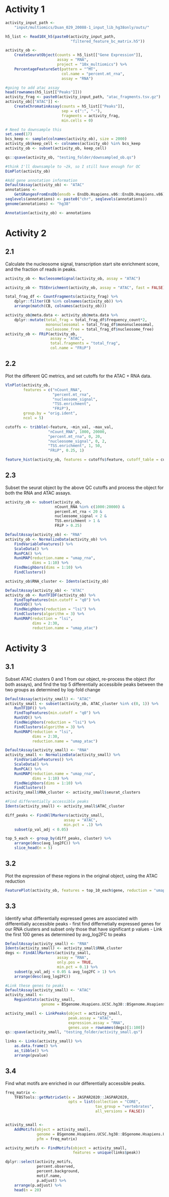 # Activity 1

```r
activity_input_path <-
    "input/multiomics/Duan_029_20088-1_input_lib_hg38only/outs/"

h5_list <- Read10X_h5(paste0(activity_input_path,
                             "filtered_feature_bc_matrix.h5"))

activity_ob <-
    CreateSeuratObject(counts = h5_list[["Gene Expression"]],
                       assay = "RNA",
                       project = "10x_multiomics") %>%
    PercentageFeatureSet(pattern = "^MT",
                         col.name = "percent.mt_rna",
                         assay = "RNA")

#going to add atac assay
head(rownames(h5_list[["Peaks"]]))
activity_frag <- paste0(activity_input_path, "atac_fragments.tsv.gz")
activity_ob[["ATAC"]] <-
    CreateChromatinAssay(counts = h5_list[["Peaks"]],
                         sep = c(":", "-"),
                         fragments = activity_frag,
                         min.cells = 0)

# Need to downsample this
set.seed(17)
bcs_keep <- sample(colnames(activity_ob), size = 2000)
activity_ob$keep_cell <- colnames(activity_ob) %in% bcs_keep
activity_ob <- subset(activity_ob, keep_cell)

qs::qsave(activity_ob, "testing_folder/downsampled_ob.qs")

#think I'll downsample to ~2k, so I still have enough for QC
DimPlot(activity_ob)

#Add gene annotation information
DefaultAssay(activity_ob) <- "ATAC"
annotations <-
    GetGRangesFromEnsDb(ensdb = EnsDb.Hsapiens.v86::EnsDb.Hsapiens.v86)
seqlevels(annotations) <- paste0("chr", seqlevels(annotations))
genome(annotations) <- "hg38"

Annotation(activity_ob) <- annotations
```

# Activity 2

## 2.1

Calculate the nucleosome signal, transcription start site enrichment score, and the fraction of reads in peaks.

```r
activity_ob <- NucleosomeSignal(activity_ob, assay = "ATAC")

activity_ob <- TSSEnrichment(activity_ob, assay = "ATAC", fast = FALSE)

total_frag_df <- CountFragments(activity_frag) %>%
    dplyr::filter(CB %in% colnames(activity_ob)) %>%
    arrange(match(CB, colnames(activity_ob)))

activity_ob@meta.data <- activity_ob@meta.data %>%
    dplyr::mutate(total_frag = total_frag_df$frequency_count*2,
                  mononucleosomal = total_frag_df$mononucleosomal,
                  nucleosome_free = total_frag_df$nucleosome_free)
activity_ob <- FRiP(activity_ob,
                    assay = "ATAC",
                    total.fragments = "total_frag",
                    col.name = "FRiP")
```

## 2.2

Plot the different QC metrics, and set cutoffs for the ATAC + RNA data.

```r
VlnPlot(activity_ob,
        features = c("nCount_RNA",
                     "percent.mt_rna",
                     "nucleosome_signal",
                     "TSS.enrichment",
                     "FRiP"),
        group.by = "orig.ident",
        ncol = 5)

cutoffs <- tribble(~feature, ~min_val, ~max_val,
                   "nCount_RNA", 1000, 20000,
                   "percent.mt_rna", 0, 20,
                   "nucleosome_signal", 0, 2,
                   "TSS.enrichment", 1, 50,
                   "FRiP", 0.25, 1)

feature_hist(activity_ob, features = cutoffs$feature, cutoff_table = cutoffs)
```

## 2.3

Subset the seurat object by the above QC cutoffs and process the object for both the RNA and ATAC assays.

```r
activity_ob <- subset(activity_ob,
                      nCount_RNA %in% c(1000:20000) &
                      percent.mt_rna < 20 &
                      nucleosome_signal < 2 &
                      TSS.enrichment > 1 &
                      FRiP > 0.25)

DefaultAssay(activity_ob) <- "RNA"
activity_ob <- NormalizeData(activity_ob) %>%
    FindVariableFeatures() %>%
    ScaleData() %>%
    RunPCA() %>%
    RunUMAP(reduction.name = "umap_rna",
            dims = 1:10) %>%
    FindNeighbors(dims = 1:10) %>%
    FindClusters()

activity_ob$RNA_cluster <- Idents(activity_ob)

DefaultAssay(activity_ob) <- "ATAC"
activity_ob <- RunTFIDF(activity_ob) %>%
    FindTopFeatures(min.cutoff = "q0") %>%
    RunSVD() %>%
    FindNeighbors(reduction = "lsi") %>%
    FindClusters(algorithm = 3) %>%
    RunUMAP(reduction = "lsi",
            dims = 2:30,
            reduction.name = "umap_atac")
```

# Activity 3

## 3.1

Subset ATAC clusters 0 and 1 from our object, re-process the object (for both assays), and find the top 5 differentially accessibile peaks between the two groups as determined by log-fold change

```r
DefaultAssay(activity_small) <- "ATAC"
activity_small <- subset(activity_ob, ATAC_cluster %in% c(0, 1)) %>%
    RunTFIDF() %>%
    FindTopFeatures(min.cutoff = "q0") %>%
    RunSVD() %>%
    FindNeighbors(reduction = "lsi") %>%
    FindClusters(algorithm = 3) %>%
    RunUMAP(reduction = "lsi",
            dims = 2:30,
            reduction.name = "umap_atac")

DefaultAssay(activity_small) <- "RNA"
activity_small <- NormalizeData(activity_small) %>%
    FindVariableFeatures() %>%
    ScaleData() %>%
    RunPCA() %>%
    RunUMAP(reduction.name = "umap_rna",
            dims = 1:10) %>%
    FindNeighbors(dims = 1:10) %>%
    FindClusters()
activity_small$RNA_cluster <- activity_small$seurat_clusters

#Find differentially accessible peaks
Idents(activity_small) <- activity_small$ATAC_cluster

diff_peaks <- FindAllMarkers(activity_small,
                          assay = "ATAC",
                          min.pct = .1) %>%
    subset(p_val_adj < 0.05)

top_5_each <- group_by(diff_peaks, cluster) %>%
    arrange(desc(avg_log2FC)) %>%
    slice_head(n = 5)
```

## 3.2

Plot the expression of these regions in the original object, using the ATAC reduction

```r
FeaturePlot(activity_ob, features = top_10_each$gene, reduction = "umap_atac")
```

## 3.3

Identify what differentially expressed genes are associated with differentially accessible peaks
    - first find differnetially expressed genes for our RNA clusters and subset only those that have significant p values
    - Link the first 100 genes as determined by avg_log2FC to peaks

```r
DefaultAssay(activity_small) <- "RNA"
Idents(activity_small) <- activity_small$RNA_cluster
degs <- FindAllMarkers(activity_small,
                       assay = "RNA",
                       only.pos = TRUE,
                       min.pct = 0.1) %>%
    subset(p_val_adj < 0.05 & avg_log2FC > 1) %>%
    arrange(desc(avg_log2FC))

#Link these genes to peaks
DefaultAssay(activity_small) <- "ATAC"
activity_small <-
    RegionStats(activity_small,
                genome = BSgenome.Hsapiens.UCSC.hg38::BSgenome.Hsapiens.UCSC.hg38)

activity_small <- LinkPeaks(object = activity_small,
                            peak.assay = "ATAC",
                            expression.assay = "RNA",
                            genes.use = rownames(degs)[1:100])
qs::qsave(activity_small, "testing_folder/activity_small.qs")

links <- Links(activity_small) %>%
    as.data.frame() %>%
    as_tibble() %>%
    arrange(pvalue)
```

## 3.4

Find what motifs are enriched in our differentially accessible peaks.

```r
freq_matrix <-
    TFBSTools::getMatrixSet(x = JASPAR2020::JASPAR2020,
                            opts = list(collection = "CORE",
                                        tax_group = "vertebrates",
                                        all_versions = FALSE))


activity_small <-
    AddMotifs(object = activity_small,
              genome = BSgenome.Hsapiens.UCSC.hg38::BSgenome.Hsapiens.UCSC.hg38,
              pfm = freq_matrix)

activity_motifs <- FindMotifs(object = activity_small,
                              features = unique(links$peak))

dplyr::select(activity_motifs,
              percent.observed,
              percent.background,
              motif.name,
              p.adjust) %>%
    arrange(p.adjust) %>%
    head(n = 20)

```